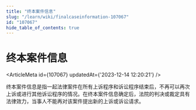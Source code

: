 ```yaml
---
title: "终本案件信息"
slug: "/learn/wiki/finalcaseinformation-107067"
id: "107067"
hide_table_of_contents: true
---
```



# 终本案件信息

<ArticleMeta id={107067} updatedAt={'2023-12-14 12:20:21'} />
<div className='border-solid border-b border-t-0 my-4 border-[var(--ifm-color-gray-300)]' />

终本案件信息是指一起法律案件在所有上诉程序和诉讼程序结束后，不再可以再次上诉或进行其他诉讼程序的情况。在终本案件信息确定后，法院的判决或裁定具有法律效力，当事人不能再对该案件提出新的上诉或诉讼请求。

